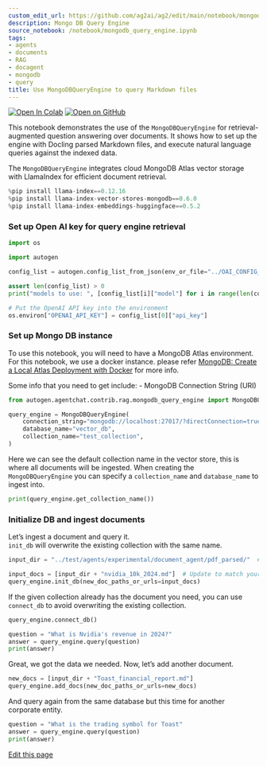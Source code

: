 ```yaml
---
custom_edit_url: https://github.com/ag2ai/ag2/edit/main/notebook/mongodb_query_engine.ipynb
description: Mongo DB Query Engine
source_notebook: /notebook/mongodb_query_engine.ipynb
tags:
- agents
- documents
- RAG
- docagent
- mongodb
- query
title: Use MongoDBQueryEngine to query Markdown files
---
```


<a href="https://colab.research.google.com/github/ag2ai/ag2/blob/main/notebook/mongodb_query_engine.ipynb" class="colab-badge" target="_blank"><img noZoom src="https://colab.research.google.com/assets/colab-badge.svg" alt="Open In Colab" /></a>
<a href="https://github.com/ag2ai/ag2/blob/main/notebook/mongodb_query_engine.ipynb" class="github-badge" target="_blank"><img noZoom src="https://img.shields.io/badge/Open%20on%20GitHub-grey?logo=github" alt="Open on GitHub" /></a>




This notebook demonstrates the use of the `MongoDBQueryEngine` for
retrieval-augmented question answering over documents. It shows how to
set up the engine with Docling parsed Markdown files, and execute
natural language queries against the indexed data.

The `MongoDBQueryEngine` integrates cloud MongoDB Atlas vector storage
with LlamaIndex for efficient document retrieval.


```python
%pip install llama-index==0.12.16
%pip install llama-index-vector-stores-mongodb==0.6.0
%pip install llama-index-embeddings-huggingface==0.5.2
```

### Set up Open AI key for query engine retrieval


```python
import os

import autogen

config_list = autogen.config_list_from_json(env_or_file="../OAI_CONFIG_LIST")

assert len(config_list) > 0
print("models to use: ", [config_list[i]["model"] for i in range(len(config_list))])

# Put the OpenAI API key into the environment
os.environ["OPENAI_API_KEY"] = config_list[0]["api_key"]
```

### Set up Mongo DB instance

To use this notebook, you will need to have a MongoDB Atlas environment.
For this notebook, we use a docker instance. please refer [MongoDB:
Create a Local Atlas Deployment with
Docker](https://www.mongodb.com/docs/atlas/cli/current/atlas-cli-deploy-docker/)
for more info.

Some info that you need to get include: - MongoDB Connection String
(URI)


```python
from autogen.agentchat.contrib.rag.mongodb_query_engine import MongoDBQueryEngine

query_engine = MongoDBQueryEngine(
    connection_string="mongodb://localhost:27017/?directConnection=true",
    database_name="vector_db",
    collection_name="test_collection",
)
```

Here we can see the default collection name in the vector store, this is
where all documents will be ingested. When creating the
`MongoDBQueryEngine` you can specify a `collection_name` and
`database_name` to ingest into.


```python
print(query_engine.get_collection_name())
```

### Initialize DB and ingest documents

Let’s ingest a document and query it.  
`init_db` will overwrite the existing collection with the same name.


```python
input_dir = "../test/agents/experimental/document_agent/pdf_parsed/"  # Update to match your input directory
```


```python
input_docs = [input_dir + "nvidia_10k_2024.md"]  # Update to match your input documents
query_engine.init_db(new_doc_paths_or_urls=input_docs)
```

If the given collection already has the document you need, you can use
`connect_db` to avoid overwriting the existing collection.


```python
query_engine.connect_db()
```


```python
question = "What is Nvidia's revenue in 2024?"
answer = query_engine.query(question)
print(answer)
```

Great, we got the data we needed. Now, let’s add another document.


```python
new_docs = [input_dir + "Toast_financial_report.md"]
query_engine.add_docs(new_doc_paths_or_urls=new_docs)
```

And query again from the same database but this time for another
corporate entity.


```python
question = "What is the trading symbol for Toast"
answer = query_engine.query(question)
print(answer)
```

<div className="edit-url-container">
    <a className="edit-url" href="https://github.com/ag2ai/ag2/edit/main/notebook/mongodb_query_engine.ipynb" target='_blank'><Icon icon="pen" iconType="solid" size="13px"/> Edit this page</a>
</div>
